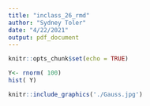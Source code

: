 ```yaml
---
title: "inclass_26_rmd"
author: "Sydney Toler"
date: "4/22/2021"
output: pdf_document
---
```


```r
knitr::opts_chunk$set(echo = TRUE)
```

```r
Y<- rnorm( 100)
hist( Y)

knitr::include_graphics('./Gauss.jpg')
```

